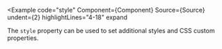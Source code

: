 
<Example
  code="style"
  Component={Component}
  Source={Source}
  undent={2}
  highlightLines="4-18"
  expand
>
  The `style` property can be used to set additional styles and CSS custom
  properties.
</Example>
